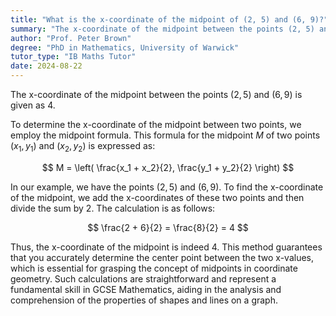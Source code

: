 ```yaml
---
title: "What is the x-coordinate of the midpoint of (2, 5) and (6, 9)?"
summary: "The x-coordinate of the midpoint between the points (2, 5) and (6, 9) is calculated to be 4."
author: "Prof. Peter Brown"
degree: "PhD in Mathematics, University of Warwick"
tutor_type: "IB Maths Tutor"
date: 2024-08-22
---
```


The x-coordinate of the midpoint between the points $(2, 5)$ and $(6, 9)$ is given as $4$.

To determine the x-coordinate of the midpoint between two points, we employ the midpoint formula. This formula for the midpoint $M$ of two points $(x_1, y_1)$ and $(x_2, y_2)$ is expressed as:

$$
M = \left( \frac{x_1 + x_2}{2}, \frac{y_1 + y_2}{2} \right)
$$

In our example, we have the points $(2, 5)$ and $(6, 9)$. To find the x-coordinate of the midpoint, we add the x-coordinates of these two points and then divide the sum by $2$. The calculation is as follows:

$$
\frac{2 + 6}{2} = \frac{8}{2} = 4
$$

Thus, the x-coordinate of the midpoint is indeed $4$. This method guarantees that you accurately determine the center point between the two x-values, which is essential for grasping the concept of midpoints in coordinate geometry. Such calculations are straightforward and represent a fundamental skill in GCSE Mathematics, aiding in the analysis and comprehension of the properties of shapes and lines on a graph.
    